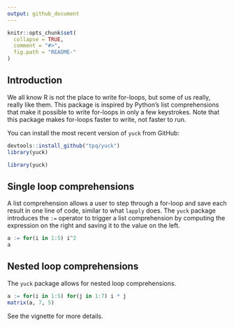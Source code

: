 ```yaml
---
output: github_document
---
```


<!-- README.md is generated from README.Rmd. Please edit that file -->

```r
knitr::opts_chunk$set(
  collapse = TRUE,
  comment = "#>",
  fig.path = "README-"
)
```

## Introduction

We all know R is not the place to write for-loops, but some of us really, really like them. This package is inspired by Python's list comprehensions that make it possible to write for-loops in only a few keystrokes. Note that this package makes for-loops faster to write, not faster to run.
    
You can install the most recent version of `yuck` from GitHub:

```r
devtools::install_github("tpq/yuck")
library(yuck)
```

```r
library(yuck)
```

## Single loop comprehensions

A list comprehension allows a user to step through a for-loop and save each result in one line of code, similar to what `lapply` does. The `yuck` package introduces the `:=` operator to trigger a list comprehension by computing the expression on the right and saving it to the value on the left.

```r
a := for(i in 1:5) i^2
a
```

## Nested loop comprehensions

The `yuck` package allows for nested loop comprehensions.

```r
a := for(i in 1:5) for(j in 1:7) i * j
matrix(a, 7, 5)
```

See the vignette for more details.
